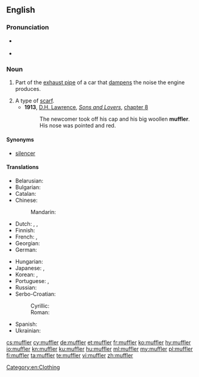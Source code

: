 ==English==

===Pronunciation===
* {{a|US}} {{IPA|/ˈmʌflɚ/|lang=en}}
* {{audio|en-us-muffler.ogg|Audio (US)|lang=en}}

===Noun===
{{en-noun}}

# {{label|en|US}} Part of the [[exhaust pipe]] of a car that [[dampen]]s the noise the engine produces.
# A type of [[scarf]].
#* '''1913''', [[w:D. H. Lawrence|D.H. Lawrence]], ''[[s:Sons_and_Lovers|Sons and Lovers]]'', [[s:Sons and Lovers/Chapter VIII|chapter 8]]
#*: The newcomer took off his cap and his big woollen '''muffler'''. His nose was pointed and red.

====Synonyms====
* {{sense|part of exhaust pipe}} [[silencer]]

====Translations====
{{trans-top|part of exhaust pipe}}
* Belarusian: {{t|be|глушы́цель|m|sc=Cyrl}}
* Bulgarian: {{t|bg|заглуши́тел|m|sc=Cyrl}}
* Catalan: {{t|ca|silenciador|m}}
* Chinese:
*: Mandarin: {{t+|cmn|消音器|tr=xiāoyīnqì|sc=Hani}}
* Dutch: {{t+|nl|knalpot|m}}, {{t+|nl|demper|m}}, {{t|nl|knalpijp|f}}
* Finnish: {{t+|fi|äänenvaimennin}}
* French: {{t+|fr|pot d'échappement|m}}, {{t|fr|silencieux d'échappement|m}}
* Georgian: {{t|ka|მაყუჩი|sc=Geor}}
* German: {{t+|de|Schalldämpfer|m}}
{{trans-mid}}
* Hungarian: {{t+|hu|hangtompító}}
* Japanese: {{t|ja|マフラー|tr=mafurā}}, {{t|ja|消音器|tr=しょうおんき, shōonki|sc=Jpan}}
* Korean: {{t|ko|머플러|sc=Kore}}, {{t|ko|소음기|sc=Kore}}
* Portuguese: {{t+|pt|silencioso|m}}, {{t+|pt|silenciador|m}}
* Russian: {{t+|ru|глуши́тель|m}}
* Serbo-Croatian:
*: Cyrillic: {{t|sh|ауспух|m}}
*: Roman: {{t|sh|auspuh|m}}
* Spanish: {{t|es|silenciador|m}}
* Ukrainian: {{t|uk|глушни́к|m|sc=Cyrl}}
{{trans-bottom}}

{{trans-see|scarf}}

[[Category:en:Clothing]]

[[cs:muffler]]
[[cy:muffler]]
[[de:muffler]]
[[et:muffler]]
[[fr:muffler]]
[[ko:muffler]]
[[hy:muffler]]
[[io:muffler]]
[[kn:muffler]]
[[ku:muffler]]
[[hu:muffler]]
[[ml:muffler]]
[[my:muffler]]
[[pl:muffler]]
[[fi:muffler]]
[[ta:muffler]]
[[te:muffler]]
[[vi:muffler]]
[[zh:muffler]]